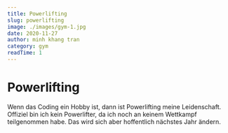 ```yaml
---
title: Powerlifting
slug: powerlifting
image: ./images/gym-1.jpg
date: 2020-11-27
author: minh khang tran
category: gym
readTime: 1
---
```



<h1 className="post-title">Powerlifting</h1>

<div>
    
<p className="text-xl leading-8">


Wenn das Coding ein Hobby ist, dann ist Powerlifting meine Leidenschaft. Offiziel bin ich kein Powerlifter, da ich noch an keinem Wettkampf teilgenommen habe. Das wird sich aber hoffentlich nächstes Jahr ändern.

</p>


</div>

